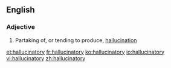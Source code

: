 ==English==

===Adjective===
{{head|en|adjective}}

# Partaking of, or tending to produce, [[hallucination]]

[[et:hallucinatory]]
[[fr:hallucinatory]]
[[ko:hallucinatory]]
[[io:hallucinatory]]
[[vi:hallucinatory]]
[[zh:hallucinatory]]